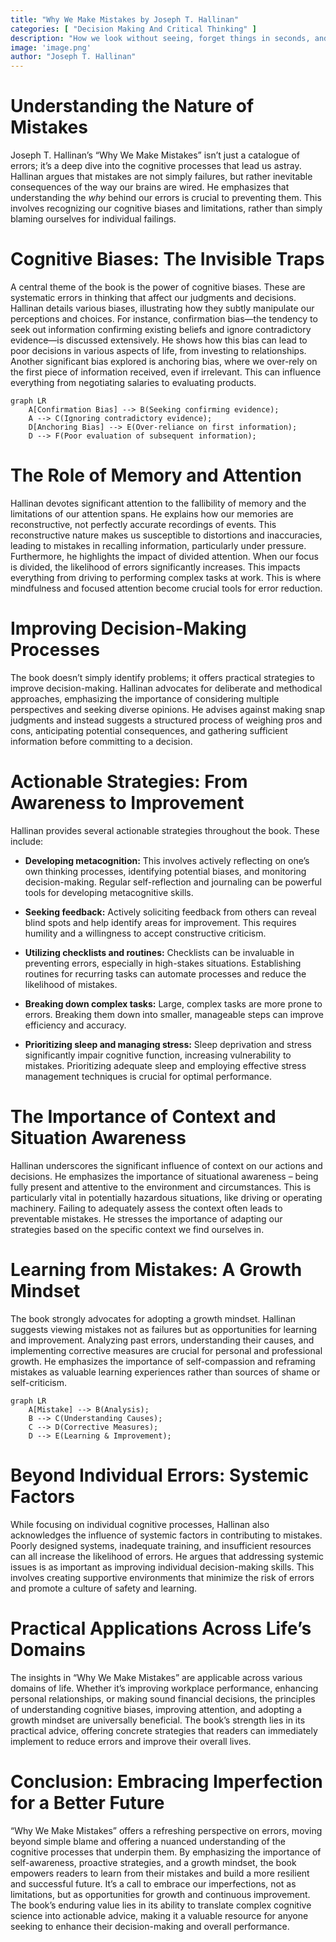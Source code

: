 ```yaml
---
title: "Why We Make Mistakes by Joseph T. Hallinan"
categories: [ "Decision Making And Critical Thinking" ]
description: "How we look without seeing, forget things in seconds, and are all pretty sure we are way above average"
image: 'image.png'
author: "Joseph T. Hallinan"
---
```

# Understanding the Nature of Mistakes

Joseph T. Hallinan's "Why We Make Mistakes" isn't just a catalogue of errors; it's a deep dive into the cognitive processes that lead us astray. Hallinan argues that mistakes are not simply failures, but rather inevitable consequences of the way our brains are wired.  He emphasizes that understanding the *why* behind our errors is crucial to preventing them.  This involves recognizing our cognitive biases and limitations, rather than simply blaming ourselves for individual failings.

# Cognitive Biases: The Invisible Traps

A central theme of the book is the power of cognitive biases. These are systematic errors in thinking that affect our judgments and decisions. Hallinan details various biases, illustrating how they subtly manipulate our perceptions and choices.  For instance, confirmation bias—the tendency to seek out information confirming existing beliefs and ignore contradictory evidence—is discussed extensively. He shows how this bias can lead to poor decisions in various aspects of life, from investing to relationships.  Another significant bias explored is anchoring bias, where we over-rely on the first piece of information received, even if irrelevant.  This can influence everything from negotiating salaries to evaluating products.

```mermaid
graph LR
    A[Confirmation Bias] --> B(Seeking confirming evidence);
    A --> C(Ignoring contradictory evidence);
    D[Anchoring Bias] --> E(Over-reliance on first information);
    D --> F(Poor evaluation of subsequent information);
```

# The Role of Memory and Attention

Hallinan devotes significant attention to the fallibility of memory and the limitations of our attention spans. He explains how our memories are reconstructive, not perfectly accurate recordings of events.  This reconstructive nature makes us susceptible to distortions and inaccuracies, leading to mistakes in recalling information, particularly under pressure. Furthermore, he highlights the impact of divided attention. When our focus is divided, the likelihood of errors significantly increases.  This impacts everything from driving to performing complex tasks at work.  This is where mindfulness and focused attention become crucial tools for error reduction.

# Improving Decision-Making Processes

The book doesn't simply identify problems; it offers practical strategies to improve decision-making.  Hallinan advocates for deliberate and methodical approaches, emphasizing the importance of considering multiple perspectives and seeking diverse opinions.  He advises against making snap judgments and instead suggests a structured process of weighing pros and cons, anticipating potential consequences, and gathering sufficient information before committing to a decision.

# Actionable Strategies: From Awareness to Improvement

Hallinan provides several actionable strategies throughout the book.  These include:

* **Developing metacognition:** This involves actively reflecting on one's own thinking processes, identifying potential biases, and monitoring decision-making.  Regular self-reflection and journaling can be powerful tools for developing metacognitive skills.

* **Seeking feedback:**  Actively soliciting feedback from others can reveal blind spots and help identify areas for improvement.  This requires humility and a willingness to accept constructive criticism.

* **Utilizing checklists and routines:**  Checklists can be invaluable in preventing errors, especially in high-stakes situations.  Establishing routines for recurring tasks can automate processes and reduce the likelihood of mistakes.

* **Breaking down complex tasks:**  Large, complex tasks are more prone to errors.  Breaking them down into smaller, manageable steps can improve efficiency and accuracy.

* **Prioritizing sleep and managing stress:**  Sleep deprivation and stress significantly impair cognitive function, increasing vulnerability to mistakes.  Prioritizing adequate sleep and employing effective stress management techniques is crucial for optimal performance.

#  The Importance of Context and Situation Awareness

Hallinan underscores the significant influence of context on our actions and decisions. He emphasizes the importance of situational awareness – being fully present and attentive to the environment and circumstances. This is particularly vital in potentially hazardous situations, like driving or operating machinery. Failing to adequately assess the context often leads to preventable mistakes.  He stresses the importance of adapting our strategies based on the specific context we find ourselves in.

#  Learning from Mistakes: A Growth Mindset

The book strongly advocates for adopting a growth mindset.  Hallinan suggests viewing mistakes not as failures but as opportunities for learning and improvement.  Analyzing past errors, understanding their causes, and implementing corrective measures are crucial for personal and professional growth. He emphasizes the importance of self-compassion and reframing mistakes as valuable learning experiences rather than sources of shame or self-criticism.

```mermaid
graph LR
    A[Mistake] --> B(Analysis);
    B --> C(Understanding Causes);
    C --> D(Corrective Measures);
    D --> E(Learning & Improvement);
```

# Beyond Individual Errors: Systemic Factors

While focusing on individual cognitive processes, Hallinan also acknowledges the influence of systemic factors in contributing to mistakes.  Poorly designed systems, inadequate training, and insufficient resources can all increase the likelihood of errors. He argues that addressing systemic issues is as important as improving individual decision-making skills.  This involves creating supportive environments that minimize the risk of errors and promote a culture of safety and learning.

# Practical Applications Across Life's Domains

The insights in "Why We Make Mistakes" are applicable across various domains of life. Whether it's improving workplace performance, enhancing personal relationships, or making sound financial decisions, the principles of understanding cognitive biases, improving attention, and adopting a growth mindset are universally beneficial.  The book’s strength lies in its practical advice, offering concrete strategies that readers can immediately implement to reduce errors and improve their overall lives.

# Conclusion: Embracing Imperfection for a Better Future

"Why We Make Mistakes" offers a refreshing perspective on errors, moving beyond simple blame and offering a nuanced understanding of the cognitive processes that underpin them. By emphasizing the importance of self-awareness, proactive strategies, and a growth mindset, the book empowers readers to learn from their mistakes and build a more resilient and successful future.  It’s a call to embrace our imperfections, not as limitations, but as opportunities for growth and continuous improvement. The book’s enduring value lies in its ability to translate complex cognitive science into actionable advice, making it a valuable resource for anyone seeking to enhance their decision-making and overall performance.

